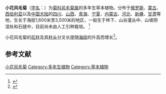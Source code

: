 {{Speciesbox
| name = 小花风毛菊
| status = 
| status_system = 
| image =
| genus = Saussurea
| species = parviflora
| authority = (Poir.) DC.
}}

'''小花风毛菊'''（[[学名|学名]]：{{lang|la|''Saussurea parviflora''}}）为[[菊科|菊科]][[风毛菊属|风毛菊属]]的多年生草本植物。分布于[[俄罗斯|俄罗斯]]、[[蒙古|蒙古]]、[[西伯利亚|西伯利亚]]以及[[中国大陆|中国大陆]]的[[四川|四川]]、[[山西|山西]]、[[青海|青海]]、[[宁夏|宁夏]]、[[内蒙古|内蒙古]]、[[河北|河北]]、[[新疆|新疆]]、[[甘肃|甘肃]]等地，生长于海拔1,600米至3,500米的地区，一般生于林下、山谷灌丛中、山坡阴湿处和石缝中，目前尚未由人工引种栽培。 <ref>{{cite web| url =http://www.bioinfo.cn/db05/KmzwSpecies.php?action=view&id=5225| title =小花风毛菊| work =《中国高等植物数据库全库》| publisher =中国科学院微生物研究所| author =昆明植物研究所| accessdate =2009-02-24| deadurl =yes| archiveurl =https://web.archive.org/web/20160305071130/http://www.bioinfo.cn/db05/KmzwSpecies.php?action=view&id=5225| archivedate =2016-03-05}}</ref>

小花风毛菊的[[花柱|花柱]]及其[[柱头|柱头]]分叉长度随[[海拔|海拔]]的升高而增长<ref>{{cite journal |last1=Yi-Feng |first1=Wang |last2=Hong-Yan |first2=G. a. O. |last3=Hai-Yan |first3=S. H. I. |last4=Jian-Hong |first4=Wang |last5=Guo-Zhen |first5=D. U. |title=ADAPTIVE SIGNIFICANCE OF SAUSSUREA PARVIFLORA’S SEXUAL ORGANS, QINGHAI-TIBETAN PLATEAU, CHINA |journal=Chinese Journal of Plant Ecology |date=2008-03-30 |volume=32 |issue=2 |pages=379 |doi=10.3773/j.issn.1005-264x.2008.02.015}}</ref>。

==参考文献==
{{reflist}}

{{Taxonbar|from=Q10960312}}

[[Category:风毛菊属|小花风毛菊]]
[[Category:多年生植物|Category:多年生植物]]
[[Category:草本植物|Category:草本植物]]


{{植物小作品}}